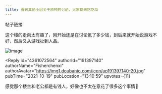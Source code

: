 ```yaml
---
title: 看到其他小组关于原神的讨论，大家都来吃吃瓜
---
```



<Forum groupName="原神" groupUrl="https://www.douban.com/group/genshin/" archivedAt="2025-05-16T17:00:13.997Z">
  <Post
    id="250263485"
    title="看到其他小组关于原神的讨论，大家都来吃吃瓜"
    url="https://www.douban.com/group/topic/250263485/?_spm_id=MTUxOTAwMDcy"
    pubTime="2021-10-26"
    highlightUserId="191397140"
  >
帖子链接



这个楼的走向太有趣了，刚开始还是在讨论氪了多少钱，到后来就开始说游戏不好，然后又从游戏扯到人品。

![image](https://img3.doubanio.com/view/group_topic/l/public/p501157392.webp)

<Reply
  id="4361072564"
  authorId="191397140"
  authorName="Fisherchenxi"
  authorAvatar="https://img1.doubanio.com/icon/up191397140-20.jpg"
  pubTime="2021-10-19"
  pubLocation="13:10:59"
  upvotes={11}
>
感觉那个楼主和老公都是有钱人，好像也不太在意花了很多这个事情🤔
</Reply>
  </Post>
</Forum>
